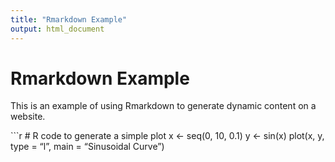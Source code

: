 ```yaml
---
title: "Rmarkdown Example"
output: html_document
---
```


# Rmarkdown Example

This is an example of using Rmarkdown to generate dynamic content on a website.

```r
# R code to generate a simple plot
x <- seq(0, 10, 0.1)
y <- sin(x)
plot(x, y, type = "l", main = "Sinusoidal Curve")

